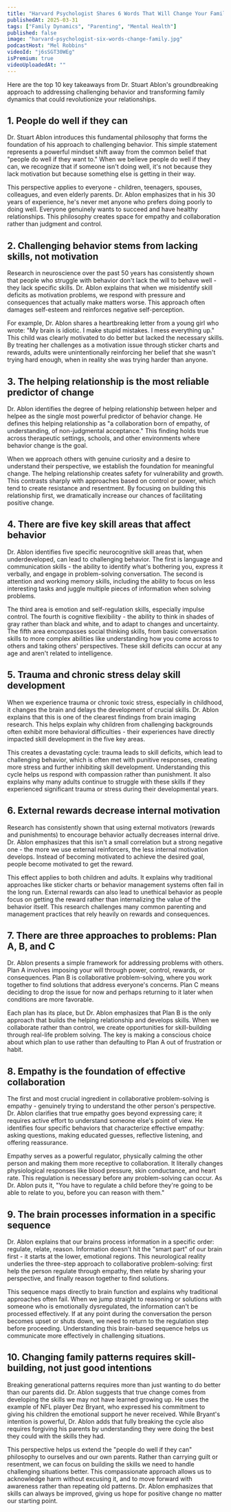 ```yaml
---
title: "Harvard Psychologist Shares 6 Words That Will Change Your Family"
publishedAt: 2025-03-31
tags: ["Family Dynamics", "Parenting", "Mental Health"]
published: false
image: "harvard-psychologist-six-words-change-family.jpg"
podcastHost: "Mel Robbins"
videoId: "j6sSGT30WEg"
isPremium: true
videoUploadedAt: ""
---
```



<PodcastSummaryPageLayout frontmatter={frontmatter}>

Here are the top 10 key takeaways from Dr. Stuart Ablon's groundbreaking approach to addressing challenging behavior and transforming family dynamics that could revolutionize your relationships.

## 1. People do well if they can

Dr. Stuart Ablon introduces this fundamental philosophy that forms the foundation of his approach to challenging behavior. This simple statement represents a powerful mindset shift away from the common belief that "people do well if they want to." When we believe people do well if they can, we recognize that if someone isn't doing well, it's not because they lack motivation but because something else is getting in their way.

This perspective applies to everyone - children, teenagers, spouses, colleagues, and even elderly parents. Dr. Ablon emphasizes that in his 30 years of experience, he's never met anyone who prefers doing poorly to doing well. Everyone genuinely wants to succeed and have healthy relationships. This philosophy creates space for empathy and collaboration rather than judgment and control.

## 2. Challenging behavior stems from lacking skills, not motivation

Research in neuroscience over the past 50 years has consistently shown that people who struggle with behavior don't lack the will to behave well - they lack specific skills. Dr. Ablon explains that when we misidentify skill deficits as motivation problems, we respond with pressure and consequences that actually make matters worse. This approach often damages self-esteem and reinforces negative self-perception.

For example, Dr. Ablon shares a heartbreaking letter from a young girl who wrote: "My brain is idiotic. I make stupid mistakes. I mess everything up." This child was clearly motivated to do better but lacked the necessary skills. By treating her challenges as a motivation issue through sticker charts and rewards, adults were unintentionally reinforcing her belief that she wasn't trying hard enough, when in reality she was trying harder than anyone.

## 3. The helping relationship is the most reliable predictor of change

Dr. Ablon identifies the degree of helping relationship between helper and helpee as the single most powerful predictor of behavior change. He defines this helping relationship as "a collaboration born of empathy, of understanding, of non-judgmental acceptance." This finding holds true across therapeutic settings, schools, and other environments where behavior change is the goal.

When we approach others with genuine curiosity and a desire to understand their perspective, we establish the foundation for meaningful change. The helping relationship creates safety for vulnerability and growth. This contrasts sharply with approaches based on control or power, which tend to create resistance and resentment. By focusing on building this relationship first, we dramatically increase our chances of facilitating positive change.

## 4. There are five key skill areas that affect behavior

Dr. Ablon identifies five specific neurocognitive skill areas that, when underdeveloped, can lead to challenging behavior. The first is language and communication skills - the ability to identify what's bothering you, express it verbally, and engage in problem-solving conversation. The second is attention and working memory skills, including the ability to focus on less interesting tasks and juggle multiple pieces of information when solving problems.

The third area is emotion and self-regulation skills, especially impulse control. The fourth is cognitive flexibility - the ability to think in shades of gray rather than black and white, and to adapt to changes and uncertainty. The fifth area encompasses social thinking skills, from basic conversation skills to more complex abilities like understanding how you come across to others and taking others' perspectives. These skill deficits can occur at any age and aren't related to intelligence.

## 5. Trauma and chronic stress delay skill development

When we experience trauma or chronic toxic stress, especially in childhood, it changes the brain and delays the development of crucial skills. Dr. Ablon explains that this is one of the clearest findings from brain imaging research. This helps explain why children from challenging backgrounds often exhibit more behavioral difficulties - their experiences have directly impacted skill development in the five key areas.

This creates a devastating cycle: trauma leads to skill deficits, which lead to challenging behavior, which is often met with punitive responses, creating more stress and further inhibiting skill development. Understanding this cycle helps us respond with compassion rather than punishment. It also explains why many adults continue to struggle with these skills if they experienced significant trauma or stress during their developmental years.

## 6. External rewards decrease internal motivation

Research has consistently shown that using external motivators (rewards and punishments) to encourage behavior actually decreases internal drive. Dr. Ablon emphasizes that this isn't a small correlation but a strong negative one - the more we use external reinforcers, the less internal motivation develops. Instead of becoming motivated to achieve the desired goal, people become motivated to get the reward.

This effect applies to both children and adults. It explains why traditional approaches like sticker charts or behavior management systems often fail in the long run. External rewards can also lead to unethical behavior as people focus on getting the reward rather than internalizing the value of the behavior itself. This research challenges many common parenting and management practices that rely heavily on rewards and consequences.

## 7. There are three approaches to problems: Plan A, B, and C

Dr. Ablon presents a simple framework for addressing problems with others. Plan A involves imposing your will through power, control, rewards, or consequences. Plan B is collaborative problem-solving, where you work together to find solutions that address everyone's concerns. Plan C means deciding to drop the issue for now and perhaps returning to it later when conditions are more favorable.

Each plan has its place, but Dr. Ablon emphasizes that Plan B is the only approach that builds the helping relationship and develops skills. When we collaborate rather than control, we create opportunities for skill-building through real-life problem solving. The key is making a conscious choice about which plan to use rather than defaulting to Plan A out of frustration or habit.

## 8. Empathy is the foundation of effective collaboration

The first and most crucial ingredient in collaborative problem-solving is empathy - genuinely trying to understand the other person's perspective. Dr. Ablon clarifies that true empathy goes beyond expressing care; it requires active effort to understand someone else's point of view. He identifies four specific behaviors that characterize effective empathy: asking questions, making educated guesses, reflective listening, and offering reassurance.

Empathy serves as a powerful regulator, physically calming the other person and making them more receptive to collaboration. It literally changes physiological responses like blood pressure, skin conductance, and heart rate. This regulation is necessary before any problem-solving can occur. As Dr. Ablon puts it, "You have to regulate a child before they're going to be able to relate to you, before you can reason with them."

## 9. The brain processes information in a specific sequence

Dr. Ablon explains that our brains process information in a specific order: regulate, relate, reason. Information doesn't hit the "smart part" of our brain first - it starts at the lower, emotional regions. This neurological reality underlies the three-step approach to collaborative problem-solving: first help the person regulate through empathy, then relate by sharing your perspective, and finally reason together to find solutions.

This sequence maps directly to brain function and explains why traditional approaches often fail. When we jump straight to reasoning or solutions with someone who is emotionally dysregulated, the information can't be processed effectively. If at any point during the conversation the person becomes upset or shuts down, we need to return to the regulation step before proceeding. Understanding this brain-based sequence helps us communicate more effectively in challenging situations.

## 10. Changing family patterns requires skill-building, not just good intentions

Breaking generational patterns requires more than just wanting to do better than our parents did. Dr. Ablon suggests that true change comes from developing the skills we may not have learned growing up. He uses the example of NFL player Dez Bryant, who expressed his commitment to giving his children the emotional support he never received. While Bryant's intention is powerful, Dr. Ablon adds that fully breaking the cycle also requires forgiving his parents by understanding they were doing the best they could with the skills they had.

This perspective helps us extend the "people do well if they can" philosophy to ourselves and our own parents. Rather than carrying guilt or resentment, we can focus on building the skills we need to handle challenging situations better. This compassionate approach allows us to acknowledge harm without excusing it, and to move forward with awareness rather than repeating old patterns. Dr. Ablon emphasizes that skills can always be improved, giving us hope for positive change no matter our starting point.

</PodcastSummaryPageLayout>
